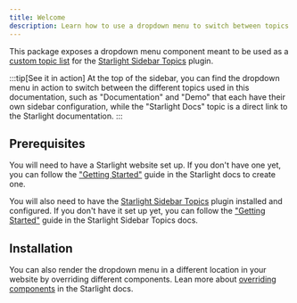 ```yaml
---
title: Welcome
description: Learn how to use a dropdown menu to switch between topics in your Starlight website.
---
```


This package exposes a dropdown menu component meant to be used as a [custom topic list](https://starlight-sidebar-topics.netlify.app/docs/guides/custom-topic-list/) for the [Starlight Sidebar Topics](https://starlight-sidebar-topics.netlify.app/) plugin.

:::tip[See it in action]
At the top of the sidebar, you can find the dropdown menu in action to switch between the different topics used in this documentation, such as "Documentation" and "Demo" that each have their own sidebar configuration, while the "Starlight Docs" topic is a direct link to the Starlight documentation.
:::

## Prerequisites

You will need to have a Starlight website set up.
If you don't have one yet, you can follow the ["Getting Started"](https://starlight.astro.build/getting-started) guide in the Starlight docs to create one.

You will also need to have the [Starlight Sidebar Topics](https://starlight-sidebar-topics.netlify.app/) plugin installed and configured.
If you don't have it set up yet, you can follow the ["Getting Started"](https://starlight-sidebar-topics.netlify.app/getting-started) guide in the Starlight Sidebar Topics docs.

## Installation



You can also render the dropdown menu in a different location in your website by overriding different components.
Lean more about [overriding components](https://starlight.astro.build/guides/overriding-components/) in the Starlight docs.
